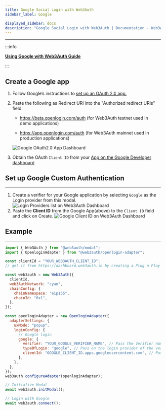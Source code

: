 ```yaml
---
title: Google Social Login with Web3Auth
sidebar_label: Google

displayed_sidebar: docs
description: "Google Social Login with Web3Auth | Documentation - Web3Auth"
---
```


---

:::info

**[Using Google with Web3Auth Guide](/content-hub/guides/google)**

:::

## Create a Google app

1. Follow Google’s instructions to [set up an OAuth 2.0 app.](https://support.google.com/cloud/answer/6158849?hl=en)
2. Paste the following as Redirect URI into the "Authorized redirect URIs" field.

   - https://beta.openlogin.com/auth (for Web3Auth testnet used in demo applications)

   - https://app.openlogin.com/auth (for Web3Auth mainnet used in production applications)

   ![Google OAuth2.0 App Dashboard](/content-hub/social-providers/google/google-app-redirect-uri.png)

3. Obtain the OAuth `Client ID` from your [App on the Google Developer dashboard](https://console.developers.google.com/)

## Set up Google Custom Authentication

---

1. Create a verifier for your Google application by selecting `Google` as the Login provider from this modal.
   ![Login Providers list on Web3Auth Dashboard](/dashboard/verifiers/login-providers-list.png)
2. Paste the **Client ID** from the Google App(above) to the `Client ID` field and click on Create.
   ![Google Client ID on Web3Auth Dashboard](/dashboard/verifiers/google-verifier.png)

## Example

---

```js
import { Web3Auth } from "@web3auth/modal";
import { OpenloginAdapter } from "@web3auth/openlogin-adapter";

const clientId = "YOUR_WEB3AUTH_CLIENT_ID";
// get it from https://dashboard.web3auth.io by creating a Plug n Play project.

const web3auth = new Web3Auth({
  clientId,
  web3AuthNetwork: "cyan",
  chainConfig: {
    chainNamespace: "eip155",
    chainId: "0x1",
  },
});

const openloginAdapter = new OpenloginAdapter({
  adapterSettings: {
    uxMode: "popup",
    loginConfig: {
      // Google login
      google: {
        verifier: "YOUR_GOOGLE_VERIFIER_NAME", // Pass the Verifier name here
        typeOfLogin: "google", // Pass on the login provider of the verifier you've created
        clientId: "GOOGLE_CLIENT_ID.apps.googleusercontent.com", // Pass on the Google `Client ID` here
      },
    },
  },
});
web3auth.configureAdapter(openloginAdapter);

// Initialize Modal
await web3auth.initModal();

// Login with Google
await web3auth.connect();
```
